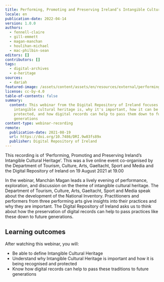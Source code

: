```yaml
---
title: Performing, Promoting and Preserving Ireland’s Intangible Cultural Heritage
locale: en
publication-date: 2022-04-14
version: 1.0.0
authors:
  - fennell-claire
  - gill-emmett
  - magan-manchan
  - houlihan-michael
  - mac-philbin-sean
editors: []
contributors: []
tags:
  - digital-archives
  - e-heritage
sources:
  - dariah
featured-image: /assets/content/assets/en/resources/external/performing-promoting-and-preserving-ireland-s-intangible-cultural-heritage/featured-image.png
license: cc-by-4.0
table-of-contents: false
summary:
  content: This webinar from the Digital Repository of Ireland focuses on what
    intangible cultural heritage is, why it's important, how it can be
    protected, and how digital records can help to pass them down to future
    generations
content-type: webinar-recording
remote:
  publication-date: 2021-08-19
  url: https://doi.org/10.7486/DRI.9w03fs89x
  publisher: Digital Repository of Ireland
---
```

This recording is of ‘Performing, Promoting and Preserving Ireland’s Intangible Cultural Heritage’. This was a live online event co-organised by the Department of Tourism, Culture, Arts, Gaeltacht, Sport and Media and the Digital Repository of Ireland on 19 August 2021 at 19.00

In the webinar, Manchán Magan leads a lively evening of performance, exploration, and discussion on the theme of intangible cultural heritage. The Department of Tourism, Culture, Arts, Gaeltacht, Sport and Media speak about the development of the National Inventory. Practitioners and performers from three performing arts give insights into their practices and why they are important. The Digital Repository of Ireland asks us to think about how the preservation of digital records can help to pass practices like these down to future generations.

## Learning outcomes

After watching this webinar, you will:

* Be able to define Intangible Cultural Heritage
* Understand why Intangible Cultural Heritage is important and how it is being recognised and protected
* Know how digital records can help to pass these traditions to future generations

<ExternalResource title="Interested in learning more?" subtitle="Performing, Promoting and Preserving Ireland’s Intangible Cultural Heritage" url="https://doi.org/10.7486/DRI.9w03fs89x" />
